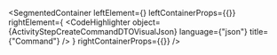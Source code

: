
<SegmentedContainer
  leftElement={<ActivityStepCreateCommandDTODesc />}
  leftContainerProps={{}}
  rightElement={
    <CodeHighlighter
      object={ActivityStepCreateCommandDTOVisualJson}
      language={"json"}
      title={"Command"}
    />
  }
  rightContainerProps={{}}
/>
